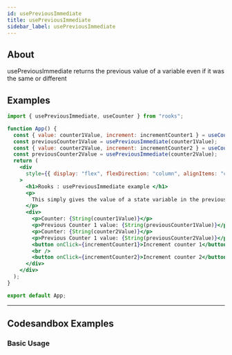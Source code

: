 ```yaml
---
id: usePreviousImmediate
title: usePreviousImmediate
sidebar_label: usePreviousImmediate
---
```


## About

usePreviousImmediate returns the previous value of a variable even if it was the same or different

[//]: # "Main"

## Examples

```jsx
import { usePreviousImmediate, useCounter } from "rooks";

function App() {
  const { value: counter1Value, increment: incrementCounter1 } = useCounter(0);
  const previousCounter1Value = usePreviousImmediate(counter1Value);
  const { value: counter2Value, increment: incrementCounter2 } = useCounter(0);
  const previousCounter2Value = usePreviousImmediate(counter2Value);
  return (
    <div
      style={{ display: "flex", flexDirection: "column", alignItems: "center" }}
    >
      <h1>Rooks : usePreviousImmediate example </h1>
      <p>
        This simply gives the value of a state variable in the previous render.
      </p>
      <div>
        <p>Counter: {String(counter1Value)}</p>
        <p>Previous Counter 1 value: {String(previousCounter1Value)}</p>
        <p>Counter: {String(counter2Value)}</p>
        <p>Previous Counter 1 value: {String(previousCounter2Value)}</p>
        <button onClick={incrementCounter1}>Increment counter 1</button>
        <br />
        <button onClick={incrementCounter2}>Increment counter 2</button>
      </div>
    </div>
  );
}

export default App;
```

---

## Codesandbox Examples

### Basic Usage
